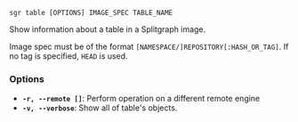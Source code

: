 
```sgr table [OPTIONS] IMAGE_SPEC TABLE_NAME```

Show information about a table in a Splitgraph image.

Image spec must be of the format ``[NAMESPACE/]REPOSITORY[:HASH_OR_TAG]``. If no tag is specified, ``HEAD`` is used.

### Options

  * **`-r, --remote []`**: Perform operation on a different remote engine
  * **`-v, --verbose`**: Show all of table's objects.
